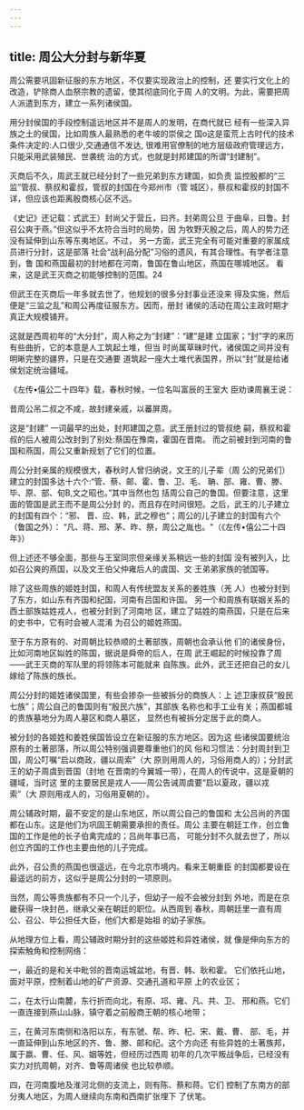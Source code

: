 ```yaml
---
---
---
```

title: 周公大分封与新华夏
---



周公需要巩固新征服的东方地区，不仅要实现政治上的控制，还 要实行文化上的改造，铲除商人血祭宗教的遗留，使其彻底同化于周 人的文明。为此，需要把周人派遣到东方，建立一系列诸侯国。

用分封侯国的手段控制遥远地区并不是周人的发明，在商代就已 经有一些深入异族之土的侯国，比如周族人最熟悉的老牛坡的崇侯之 国o这是蛮荒上古时代的技术条件决定的:人口很少,交通通信不发达, 很难用官僚制的地方层级政府管理远方，只能采用武装殖民、世袭统 治的方式，也就是封邦建国的所谓“封建制”。

灭商后不久，周武王就已经分封了一些兄弟到东方建国，如负责 监控殷都的“三监”管叔、蔡叔和霍叔，管叔的封国在今郑州市（管 城区），蔡叔和霍叔的封国不详，但应该也距离殷商核心区不远。

《史记》还记载：式武王）封尚父于营丘，曰齐。封弟周公旦 于曲阜，曰鲁。封召公爽于燕。”但这似乎不太符合当时的局势，因 为牧野灭殷之后，周人的势力还没有延伸到山东等东夷地区。不过， 另一方面，武王完全有可能对重要的家属成员进行分封，这是部落 社会“战利品分配”习俗的遗风，有其合理性。有学者注意到，鲁 国和燕国最初的封地都在河南，鲁国在鲁山地区，燕国在哪城地区。 看来，这是武王灭商之初能够控制的范围。24

但武王在灭商后一年多就去世了，他规划的很多分封事业还没来 得及实施，然后便是“三监之乱”和周公再度征服东方。因而，册封 诸侯的活动在周公主政时期才真正大规模铺开。

这就是西周初年的“大分封”，周人称之为“封建”：“建”是建 立国家；“封”字的来历有些曲折，它的本意是人工筑起土堆，但当 时尚属草昧时代，诸侯国之间并没有明晰完整的疆界，只是在交通要 道筑起一座大土堆代表国界，所以“封”就是给诸侯划定统治疆域。

《左传•僖公二十四年》载，春秋时候，一位名叫富辰的王室大 臣劝谏周襄王说：

昔周公吊二叔之不咸，故封建亲戚，以蕃屏周。

这是“封建” 一词最早的出处，封邦建国之意。武王册封过的管叔绝 嗣，蔡叔和霍叔的后人被周公改封到了别处:蔡国在豫南，霍国在晋南。 而之前被封到河南的鲁国和燕国，周公又重新规划了它们的位置。

周公分封亲属的规模很大，春秋时人曾归纳说，文王的儿子辈（周 公的兄弟们）建立的封国多达十六个:“管、蔡、邮、霍、鲁、卫、毛、 聃、部、雍、曹、滕、毕、原、部、旬B,文之昭也。”其中当然也包 括周公自己的鲁国。但要注意，这里面的管国是武王而不是周公分封 的，而且存在时间很短。之后，武王的儿子建立的封国有四个：“邪、 晋、应、韩，武之穆也”；周公的儿子建立的封国有六个（鲁国之外）： “凡、蒋、邢、茅、昨、祭，周公之胤也。"（《左传•僖公二十四年》）

但上述还不够全面，那些与王室同宗但亲缘关系稍远一些的封国 没有被列入，比如召公爽的燕国，以及文王伯父仲雍后人的虞国、文 王弟弟家族的虢国等。

除了这些周族的姬姓封国，和周人有传统盟友关系的姜姓族（羌 人）也被分封到了东方，如山东有齐国和纪国，河南有吕国和许国。 另一个和周族有联姻关系的西土部族姑姓戎人，也被分封到了河南地 区，建立了姑姓的南燕国，只是在后来的史书中，它有时会被人混淆 为召公的姬姓燕国。

至于东方原有的、对周朝比较恭顺的土著部族，周朝也会承认他 们的诸侯身份，比如河南地区姒姓的陈国，据说是舜帝的后人，在周 武王崛起的时候投靠了周——武王灭商的军队里的将领陈本可能就来 自陈族。此外，武王还把自己的女儿嫁给了陈族的族长。

周公分封的姬姓诸侯国里，有些会掺杂一些被拆分的商族人：上 述卫康叔获“殷民七族”；周公自己的鲁国则有“殷民六族”，其部族 名称也和手工业有关；燕国都城的贵族墓地分为周人墓区和商人墓区， 显然也有被拆分定居于此的商人。

被分封的各姬姓和姜姓侯国皆设立在新征服的东方地区。因为这 些诸侯国要统治原有的土著部落，所以周公特别强调要尊重他们的风 俗和习惯法：分封周封到卫国，周公叮嘱“启以商政，疆以周索”（大 原则用周人的，习俗用商人的）；分封武王的幼子周虞到晋国（封地 在晋南的今翼城一带），在周人的传说中，这是夏朝的疆域，当时这 里的主要居民是戎人——周公告诫周虞要“启以夏政，疆以戎索”（大 原则用戎人的，习俗用夏朝的）。

周公辅政时期，最不安定的是山东地区，所以周公自己的鲁国和 太公吕尚的齐国都在山东。这是他们为巩固王朝需要承担的责任。周公 主要在朝廷工作，创立鲁国的工作是他的长子伯禽完成的；吕尚年事已高， 可能分封不久就去世了，所以创立齐国的工作也主要由他的儿子完成。

此外，召公责的燕国也很遥远，在今北京市境内。看来王朝重臣 的封国都要设在最遥远的前方，这似乎是周公分封的一项原则。

当然，周公等贵族都有不只一个儿子，但幼子一般不会被分封到 外地，而是在京畿获得一块封邑，继承父亲在朝廷的职位。从西周到 春秋，周朝廷里一直有周公、召公、毕公担任大臣，他们大都是始祖 的幼子家族。

从地理方位上看，周公辅政时期分封的这些姬姓和异姓诸侯，就 像是伸向东方的探索触角和控制网络：

一，最近的是和关中毗邻的晋南运城盆地，有晋、韩、耿和霍。 它们依托山地，面对平原，控制着山地的矿产资源、交通孔道和平原 上的农业区；

二，在太行山南麓，东行折而向北，有原、邛、雍、凡、共、卫、 邢和燕。它们一直连接到燕山山脉，镇守着之前殷商王朝的核心地带；

三，在黄河东南侧和洛阳以东，有东虢、帮、昨、杞、宋、戴、曹、 部、毛，并一直延伸到山东地区的齐、鲁、滕、邮和纪。这个方向还 有些异姓的土著族邦，属于嬴、曹、任、风、姻等姓，但经历过西周 初年的几次平叛战争后，已经没有实力对抗周朝，对齐、鲁等周诸侯 也比较恭顺。

四，在河南腹地及淮河北侧的支流上，则有陈、蔡和蒋。它们 控制了东南方的部分夷人地区，为周人继续向东南和西南扩张埋下 了伏笔。